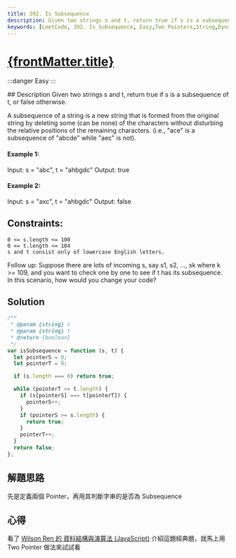 ```yaml
---
title: 392. Is Subsequence
description: Given two strings s and t, return true if s is a subsequence of t, or false otherwise.
keywords: [LeetCode, 392. Is Subsequence, Easy,Two Pointers,String,Dynamic Programming]
---
```


# [{frontMatter.title}](https://leetcode.com/problems/intersection-of-two-arrays/)
:::danger Easy
:::


<Tabs>
  <TabItem value="description" label="題目描述" default>
    ## Description
    Given two strings s and t, return true if s is a subsequence of t, or false otherwise.

A subsequence of a string is a new string that is formed from the original string by deleting some (can be none) of the characters without disturbing the relative positions of the remaining characters. (i.e., "ace" is a subsequence of "abcde" while "aec" is not).


#### Example 1:
Input: s = "abc", t = "ahbgdc"
Output: true

#### Example 2:
Input: s = "axc", t = "ahbgdc"
Output: false


## Constraints:
```
0 <= s.length <= 100
0 <= t.length <= 104
s and t consist only of lowercase English letters.
```

Follow up: Suppose there are lots of incoming s, say s1, s2, ..., sk where k >= 109, and you want to check one by one to see if t has its subsequence. In this scenario, how would you change your code?
  </TabItem>
  <TabItem value="solution" label="解答">
   ## Solution
```js
/**
 * @param {string} s
 * @param {string} t
 * @return {boolean}
 */
var isSubsequence = function (s, t) {
  let pointerS = 0;
  let pointerT = 0;

  if (s.length === 0) return true;

  while (pointerT <= t.length) {
    if (s[pointerS] === t[pointerT]) {
      pointerS++;
    }
    if (pointerS >= s.length) {
      return true;
    }
    pointerT++;
  }
  return false;
};

```
  </TabItem>
</Tabs>


## 解題思路
先是定義兩個 Pointer，再用其判斷字串的是否為 Subsequence
## 心得
看了 [Wilson Ren 的 資料結構與演算法 (JavaScript)](https://www.udemy.com/course/algorithm-data-structure) 介紹這題經典題，就馬上用 Two Pointer 做法來試試看